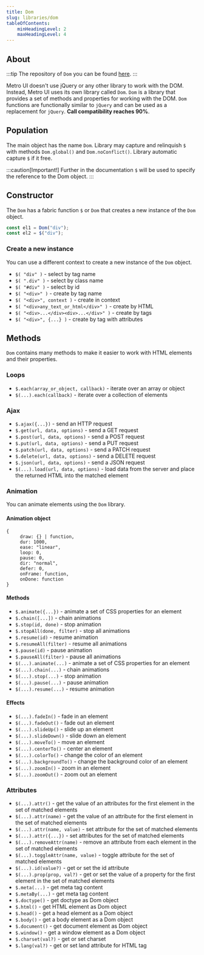 ```yaml
---
title: Dom
slug: libraries/dom
tableOfContents:
    minHeadingLevel: 2
    maxHeadingLevel: 4
---
```



<Leader content="Metro UI provides a set of methods and properties for working with the DOM."/>

## About

:::tip
The repository of `Dom` you can be found [here](https://github.com/olton/dom).
:::

Metro UI doesn't use jQuery or any other library to work with the DOM. Instead, Metro UI uses its own library called `Dom`.
`Dom` is a library that provides a set of methods and properties for working with the DOM.
`Dom` functions are functionally similar to `jQuery` and can be used as a replacement for `jQuery`. **Call compatibility reaches 90%**.

## Population

The main object has the name `Dom`. Library may capture and relinquish `$` with methods `Dom.global()` and `Dom.noConflict()`. Library automatic capture `$` if it free.

:::caution[Important!]
Further in the documentation `$` will be used to specify the reference to the Dom object.
:::

## Constructor

The `Dom` has a fabric function `$` or `Dom` that creates a new instance of the `Dom` object.

```javascript
const el1 = Dom("div");
const el2 = $("div");
```

### Create a new instance
You can use a different context to create a new instance of the `Dom` object.

+ `$( "div" )` - select by tag name
+ `$( ".div" )` - select by class name
+ `$( "#div" )` - select by id
+ `$( "<div>" )` - create by tag name
+ `$( "<div>", context )` - create in context
+ `$( "<div>any_text_or_html</div>" )` - create by HTML
+ `$( "<div>...</div><div>...</div>" )` - create by tags
+ `$( "<div>", {...} )` - create by tag with attributes

## Methods

`Dom` contains many methods to make it easier to work with HTML elements and their properties.

### Loops

+ `$.each(array_or_object, callback)` - iterate over an array or object
+ `$(...).each(callback)` - iterate over a collection of elements

### Ajax

+ `$.ajax({...})` - send an HTTP request
+ `$.get(url, data, options)` - send a GET request
+ `$.post(url, data, options)` - send a POST request
+ `$.put(url, data, options)` - send a PUT request
+ `$.patch(url, data, options)` - send a PATCH request
+ `$.delete(url, data, options)` - send a DELETE request
+ `$.json(url, data, options)` - send a JSON request
+ `$(...).load(url, data, options)` - load data from the server and place the returned HTML into the matched element

### Animation

You can animate elements using the `Dom` library.

#### Animation object

```
{
     draw: {} | function,
     dur: 1000,
     ease: "linear",
     loop: 0,
     pause: 0,
     dir: "normal",
     defer: 0,
     onFrame: function,
     onDone: function
}
```

#### Methods

+ `$.animate({...})` - animate a set of CSS properties for an element
+ `$.chain([...])` - chain animations  
+ `$.stop(id, done)` - stop animation
+ `$.stopAll(done, filter)` - stop all animations
+ `$.resume(id)` - resume animation
+ `$.resumeAll(filter)` - resume all animations
+ `$.pause(id)` - pause animation
+ `$.pauseAll(filter)` - pause all animations
+ `$(...).animate(...)` - animate a set of CSS properties for an element
+ `$(...).chain(...)` - chain animations
+ `$(...).stop(...)` - stop animation
+ `$(...).pause(...)` - pause animation
+ `$(...).resume(...)` - resume animation

#### Effects

+ `$(...).fadeIn()` - fade in an element
+ `$(...).fadeOut()` - fade out an element
+ `$(...).slideUp()` - slide up an element
+ `$(...).slideDown()` - slide down an element
+ `$(...).moveTo()` - move an element
+ `$(...).centerTo()` - center an element
+ `$(...).colorTo()` - change the color of an element
+ `$(...).backgroundTo()` - change the background color of an element
+ `$(...).zoomIn()` - zoom in an element
+ `$(...).zoomOut()` - zoom out an element

### Attributes

+ `$(...).attr()` - get the value of an attributes for the first element in the set of matched elements
+ `$(...).attr(name)` - get the value of an attribute for the first element in the set of matched elements
+ `$(...).attr(name, value)` - set attribute for the set of matched elements
+ `$(...).attr({...})` - set attributes for the set of matched elements
+ `$(...).removeAttr(name)` - remove an attribute from each element in the set of matched elements
+ `$(...).toggleAttr(name, value)` - toggle attribute for the set of matched elements
+ `$(...).id(value?)` - get or set the id attribute
+ `$(...).prop(prop, val?)` - get or set the value of a property for the first element in the set of matched elements
+ `$.meta(...)` - get meta tag content
+ `$.metaBy(...)` - get meta tag content
+ `$.doctype()` - get doctype as Dom object
+ `$.html()` - get HTML element as Dom object
+ `$.head()` - get a head element as a Dom object
+ `$.body()` - get a body element as a Dom object
+ `$.document()` - get document element as Dom object
+ `$.window()` - get a window element as a Dom object
+ `$.charset(val?)` - get or set charset
+ `$.lang(val?)` - get or set land attribute for HTML tag